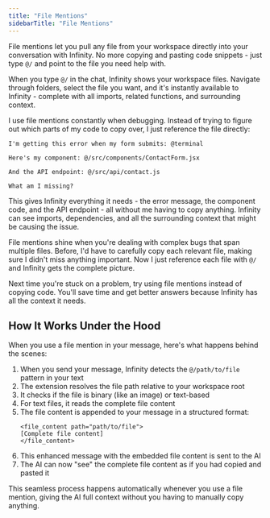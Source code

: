 ```yaml
---
title: "File Mentions"
sidebarTitle: "File Mentions"
---
```


File mentions let you pull any file from your workspace directly into your conversation with Infinity. No more copying and pasting code snippets - just type `@/` and point to the file you need help with.

When you type `@/` in the chat, Infinity shows your workspace files. Navigate through folders, select the file you want, and it's instantly available to Infinity - complete with all imports, related functions, and surrounding context.

I use file mentions constantly when debugging. Instead of trying to figure out which parts of my code to copy over, I just reference the file directly:

```
I'm getting this error when my form submits: @terminal

Here's my component: @/src/components/ContactForm.jsx

And the API endpoint: @/src/api/contact.js

What am I missing?
```

This gives Infinity everything it needs - the error message, the component code, and the API endpoint - all without me having to copy anything. Infinity can see imports, dependencies, and all the surrounding context that might be causing the issue.

File mentions shine when you're dealing with complex bugs that span multiple files. Before, I'd have to carefully copy each relevant file, making sure I didn't miss anything important. Now I just reference each file with `@/` and Infinity gets the complete picture.

Next time you're stuck on a problem, try using file mentions instead of copying code. You'll save time and get better answers because Infinity has all the context it needs.

## How It Works Under the Hood

When you use a file mention in your message, here's what happens behind the scenes:

1. When you send your message, Infinity detects the `@/path/to/file` pattern in your text
2. The extension resolves the file path relative to your workspace root
3. It checks if the file is binary (like an image) or text-based
4. For text files, it reads the complete file content
5. The file content is appended to your message in a structured format:
    ```
    <file_content path="path/to/file">
    [Complete file content]
    </file_content>
    ```
6. This enhanced message with the embedded file content is sent to the AI
7. The AI can now "see" the complete file content as if you had copied and pasted it

This seamless process happens automatically whenever you use a file mention, giving the AI full context without you having to manually copy anything.
